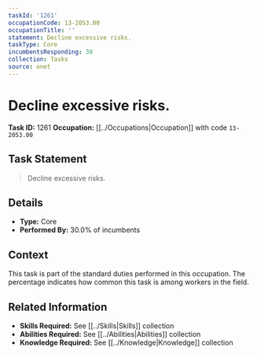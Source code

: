 ```yaml
---
taskId: '1261'
occupationCode: 13-2053.00
occupationTitle: ''
statement: Decline excessive risks.
taskType: Core
incumbentsResponding: 30
collection: Tasks
source: onet
---
```

# Decline excessive risks.

**Task ID:** 1261
**Occupation:** [[../Occupations|Occupation]] with code `13-2053.00`

## Task Statement

> Decline excessive risks.

## Details

- **Type:** Core
- **Performed By:** 30.0% of incumbents

## Context

This task is part of the standard duties performed in this occupation. The percentage indicates how common this task is among workers in the field.

## Related Information

- **Skills Required:** See [[../Skills|Skills]] collection
- **Abilities Required:** See [[../Abilities|Abilities]] collection
- **Knowledge Required:** See [[../Knowledge|Knowledge]] collection
